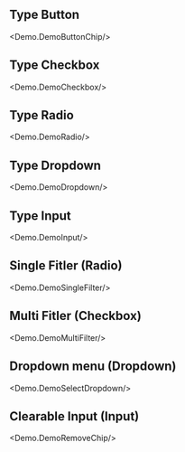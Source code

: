 
## Type Button

<Demo.DemoButtonChip/>

## Type Checkbox

<Demo.DemoCheckbox/>

## Type Radio

<Demo.DemoRadio/>

## Type Dropdown

<Demo.DemoDropdown/>

## Type Input

<Demo.DemoInput/>

## Single Fitler (Radio)

<Demo.DemoSingleFilter/>

## Multi Fitler (Checkbox)

<Demo.DemoMultiFilter/>

## Dropdown menu (Dropdown)

<Demo.DemoSelectDropdown/>

## Clearable Input (Input)

<Demo.DemoRemoveChip/>
